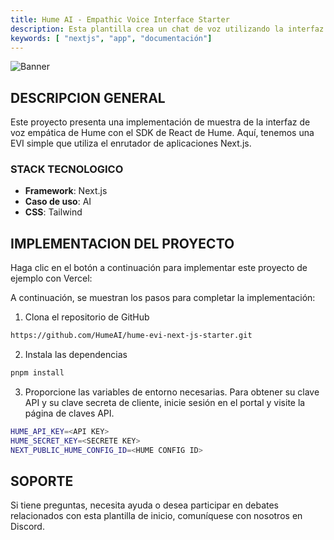 ```yaml
---
title: Hume AI - Empathic Voice Interface Starter
description: Esta plantilla crea un chat de voz utilizando la interfaz de voz empática de Hume AI.
keywords: [ "nextjs", "app", "documentación"]
---
```


![Banner](https://vercel.com/_next/image?url=https%3A%2F%2Fimages.ctfassets.net%2Fe5382hct74si%2F4Cn2WWmBMqU3OsPHsWKfab%2F9963cf136b430d071947df923cefb4e9%2Fhume.png&w=1920&q=75)

## DESCRIPCION GENERAL 

Este proyecto presenta una implementación de muestra de la interfaz de voz empática de Hume con el SDK de React de Hume. Aquí, tenemos una EVI simple que utiliza el enrutador de aplicaciones Next.js.

### STACK TECNOLOGICO

- **Framework**: Next.js
- **Caso de uso**: AI
- **CSS**: Tailwind

## IMPLEMENTACION DEL PROYECTO 

Haga clic en el botón a continuación para implementar este proyecto de ejemplo con Vercel:

A continuación, se muestran los pasos para completar la implementación:

1. Clona el repositorio de GitHub

  ```bash
  https://github.com/HumeAI/hume-evi-next-js-starter.git
  ```

2. Instala las dependencias

```bash
pnpm install
```

3. Proporcione las variables de entorno necesarias. Para obtener su clave API y su clave secreta de cliente, inicie sesión en el portal y visite la página de claves API.

```bash
HUME_API_KEY=<API KEY>
HUME_SECRET_KEY=<SECRETE KEY>
NEXT_PUBLIC_HUME_CONFIG_ID=<HUME CONFIG ID>
```

## SOPORTE 

Si tiene preguntas, necesita ayuda o desea participar en debates relacionados con esta plantilla de inicio, comuníquese con nosotros en Discord.